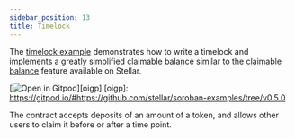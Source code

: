 ```yaml
---
sidebar_position: 13
title: Timelock
---
```


The [timelock example] demonstrates how to write a timelock and implements a
greatly simplified claimable balance similar to the [claimable balance] feature
available on Stellar.

[![Open in Gitpod](https://gitpod.io/button/open-in-gitpod.svg)][oigp]
[oigp]: https://gitpod.io/#https://github.com/stellar/soroban-examples/tree/v0.5.0

The contract accepts deposits of an amount of a token, and allows other users
to claim it before or after a time point.

[timelock example]: https://github.com/stellar/soroban-examples/tree/v0.5.0/timelock
[claimable balance]: https://developers.stellar.org/docs/glossary/claimable-balance
